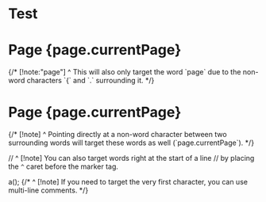 # Test


<h1>Page {page.currentPage}</h1>
{/* [!note:"page"] ^ This will also only target the word `page` due to
    the non-word characters `{` and `.` surrounding it. */}

<h1>Page {page.currentPage}</h1>
{/* [!note]   ^ Pointing directly at a non-word character
    between two surrounding words will target
    these words as well (`page.currentPage`). */}

// ^ [!note] You can also target words right at the start of a line
//   by placing the `^` caret before the marker tag.

a(); {/*
^ [!note] If you need to target the very first character,
  you can use multi-line comments. */}
